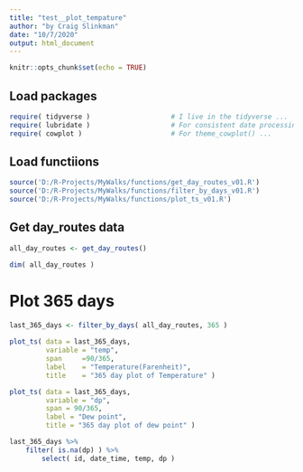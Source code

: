 ```yaml
---
title: "test__plot_tempature"
author: "by Craig Slinkman"
date: "10/7/2020"
output: html_document
---
```


```r
knitr::opts_chunk$set(echo = TRUE)
```

## Load packages

```r
require( tidyverse )                    # I live in the tidyverse ...
require( lubridate )                    # For consistent date processing ...
require( cowplot )                      # For theme_cowplot() ...
```
## Load functiions

```r
source('D:/R-Projects/MyWalks/functions/get_day_routes_v01.R')
source('D:/R-Projects/MyWalks/functions/filter_by_days_v01.R')
source('D:/R-Projects/MyWalks/functions/plot_ts_v01.R')
```

## Get day_routes data

```r
all_day_routes <- get_day_routes()

dim( all_day_routes )
```


# Plot 365 days 


```r
last_365_days <- filter_by_days( all_day_routes, 365 )
 
plot_ts( data = last_365_days,
         variable = "temp",
         span     =90/365,
         label    = "Temperature(Farenheit)",
         title    = "365 day plot of Temperature" )

plot_ts( data = last_365_days,
         variable = "dp",
         span = 90/365,
         label = "Dew point",
         title = "365 day plot of dew point" )

last_365_days %>% 
    filter( is.na(dp) ) %>% 
        select( id, date_time, temp, dp )
```

